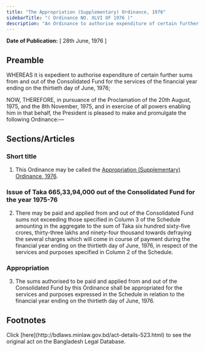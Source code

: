 ```yaml
---
title: "The Appropriation (Supplementary) Ordinance, 1976"
sidebarTitle: "( Ordinance NO. XLVI OF 1976 )"
description: "An Ordinance to authorise expenditure of certain further sums from and out of the Consolidated Fund for the services of the financial year ending on the thirtieth day of June, 1976."
---
```


**Date of Publication:** [ 28th June, 1976 ]

## Preamble

WHEREAS it is expedient to authorise expenditure of certain further sums from and out of the Consolidated Fund for the services of the financial year ending on the thirtieth day of June, 1976;

NOW, THEREFORE, in pursuance of the Proclamation of the 20th August, 1975, and the 8th November, 1975, and in exercise of all powers enabling him in that behalf, the President is pleased to make and promulgate the following Ordinance:—

## Sections/Articles

### Short title

1. This Ordinance may be called the [Appropriation (Supplementary) Ordinance, 1976](/laws/act-523 "Appropriation (Supplementary) Ordinance, 1976").

### Issue of Taka 665,33,94,000 out of the Consolidated Fund for the year 1975-76

2. There may be paid and applied from and out of the Consolidated Fund sums not exceeding those specified in Column 3 of the Schedule amounting in the aggregate to the sum of Taka six hundred sixty-five crores, thirty-three lakhs and ninety-four thousand towards defraying the several charges which will come in course of payment during the financial year ending on the thirtieth day of June, 1976, in respect of the services and purposes specified in Column 2 of the Schedule.

### Appropriation

3. The sums authorised to be paid and applied from and out of the Consolidated Fund by this Ordinance shall be appropriated for the services and purposes expressed in the Schedule in relation to the financial year ending on the thirtieth day of June, 1976.

## Footnotes

<Note>
  Click [here](http://bdlaws.minlaw.gov.bd/act-details-523.html) to see the original act on the Bangladesh Legal Database.
</Note>
